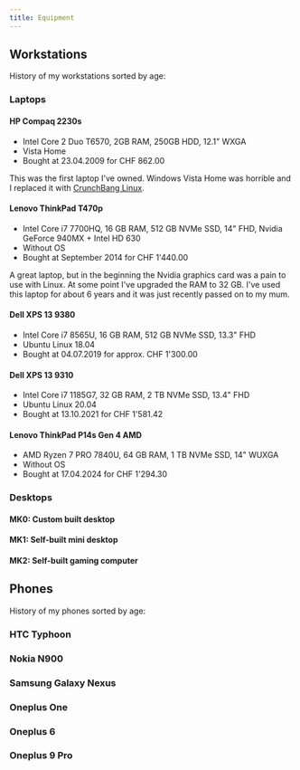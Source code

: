 ```yaml
---
title: Equipment
---
```


## Workstations

History of my workstations sorted by age:

### Laptops

#### HP Compaq 2230s

- Intel Core 2 Duo T6570, 2GB RAM, 250GB HDD, 12.1" WXGA
- Vista Home
- Bought at 23.04.2009 for CHF 862.00

This was the first laptop I've owned. Windows Vista Home was horrible and I replaced it with [CrunchBang Linux](https://crunchbang.org/).

#### Lenovo ThinkPad T470p

- Intel Core i7 7700HQ, 16 GB RAM, 512 GB NVMe SSD, 14" FHD, Nvidia GeForce 940MX + Intel HD 630
- Without OS
- Bought at September 2014 for CHF 1'440.00

A great laptop, but in the beginning the Nvidia graphics card was a pain to use with Linux. At some point I've upgraded the RAM to 32 GB. I've used this laptop for about 6 years and it was just recently passed on to my mum.

#### Dell XPS 13 9380

- Intel Core i7 8565U, 16 GB RAM, 512 GB NVMe SSD, 13.3" FHD
- Ubuntu Linux 18.04
- Bought at 04.07.2019 for approx. CHF 1'300.00

#### Dell XPS 13 9310

- Intel Core i7 1185G7, 32 GB RAM, 2 TB NVMe SSD, 13.4" FHD
- Ubuntu Linux 20.04
- Bought at 13.10.2021 for CHF 1'581.42

#### Lenovo ThinkPad P14s Gen 4 AMD

- AMD Ryzen 7 PRO 7840U, 64 GB RAM, 1 TB NVMe SSD, 14" WUXGA
- Without OS
- Bought at 17.04.2024 for CHF 1'294.30

### Desktops

#### MK0: Custom built desktop

#### MK1: Self-built mini desktop

#### MK2: Self-built gaming computer

## Phones

History of my phones sorted by age:

### HTC Typhoon

### Nokia N900

### Samsung Galaxy Nexus

### Oneplus One

### Oneplus 6

### Oneplus 9 Pro
